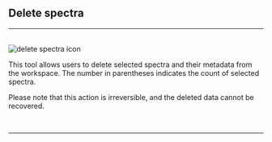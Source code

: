 
## Delete spectra
<hr />
<br />
<Image src={`${imagePath}delete_spectra_icon.svg`} alt="delete spectra icon" width={65} height={65} />

This tool allows users to delete selected spectra and their metadata from the workspace. The number in parentheses indicates the count of selected spectra. 

Please note that this action is irreversible, and the deleted data cannot be recovered.

<br />
<hr />
<br />
<ImageLink href="/file_management/import_spectra" image={{alt: "import spectra icon", src: `${imagePath}import_spectra_icon.svg`}} text="Import spectra" />
<br />
<ImageLink href="/file_management/export_spectra" image={{alt: "export spectra icon", src: `${imagePath}export_spectra_icon.svg`}} text="Export spectra" />

